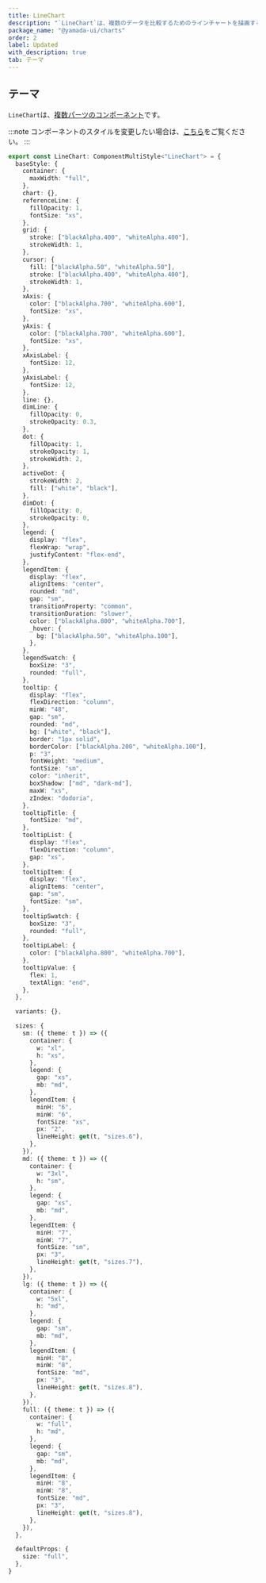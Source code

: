 ```yaml
---
title: LineChart
description: "`LineChart`は、複数のデータを比較するためのラインチャートを描画するコンポーネントです。"
package_name: "@yamada-ui/charts"
order: 2
label: Updated
with_description: true
tab: テーマ
---
```


## テーマ

`LineChart`は、[複数パーツのコンポーネント](/styled-system/theming/component-styles#複数パーツのコンポーネント)です。

:::note
コンポーネントのスタイルを変更したい場合は、[こちら](/styled-system/theming/customize-theme#コンポーネントのスタイルを変更する)をご覧ください。
:::

```ts
export const LineChart: ComponentMultiStyle<"LineChart"> = {
  baseStyle: {
    container: {
      maxWidth: "full",
    },
    chart: {},
    referenceLine: {
      fillOpacity: 1,
      fontSize: "xs",
    },
    grid: {
      stroke: ["blackAlpha.400", "whiteAlpha.400"],
      strokeWidth: 1,
    },
    cursor: {
      fill: ["blackAlpha.50", "whiteAlpha.50"],
      stroke: ["blackAlpha.400", "whiteAlpha.400"],
      strokeWidth: 1,
    },
    xAxis: {
      color: ["blackAlpha.700", "whiteAlpha.600"],
      fontSize: "xs",
    },
    yAxis: {
      color: ["blackAlpha.700", "whiteAlpha.600"],
      fontSize: "xs",
    },
    xAxisLabel: {
      fontSize: 12,
    },
    yAxisLabel: {
      fontSize: 12,
    },
    line: {},
    dimLine: {
      fillOpacity: 0,
      strokeOpacity: 0.3,
    },
    dot: {
      fillOpacity: 1,
      strokeOpacity: 1,
      strokeWidth: 2,
    },
    activeDot: {
      strokeWidth: 2,
      fill: ["white", "black"],
    },
    dimDot: {
      fillOpacity: 0,
      strokeOpacity: 0,
    },
    legend: {
      display: "flex",
      flexWrap: "wrap",
      justifyContent: "flex-end",
    },
    legendItem: {
      display: "flex",
      alignItems: "center",
      rounded: "md",
      gap: "sm",
      transitionProperty: "common",
      transitionDuration: "slower",
      color: ["blackAlpha.800", "whiteAlpha.700"],
      _hover: {
        bg: ["blackAlpha.50", "whiteAlpha.100"],
      },
    },
    legendSwatch: {
      boxSize: "3",
      rounded: "full",
    },
    tooltip: {
      display: "flex",
      flexDirection: "column",
      minW: "48",
      gap: "sm",
      rounded: "md",
      bg: ["white", "black"],
      border: "1px solid",
      borderColor: ["blackAlpha.200", "whiteAlpha.100"],
      p: "3",
      fontWeight: "medium",
      fontSize: "sm",
      color: "inherit",
      boxShadow: ["md", "dark-md"],
      maxW: "xs",
      zIndex: "dodoria",
    },
    tooltipTitle: {
      fontSize: "md",
    },
    tooltipList: {
      display: "flex",
      flexDirection: "column",
      gap: "xs",
    },
    tooltipItem: {
      display: "flex",
      alignItems: "center",
      gap: "sm",
      fontSize: "sm",
    },
    tooltipSwatch: {
      boxSize: "3",
      rounded: "full",
    },
    tooltipLabel: {
      color: ["blackAlpha.800", "whiteAlpha.700"],
    },
    tooltipValue: {
      flex: 1,
      textAlign: "end",
    },
  },

  variants: {},

  sizes: {
    sm: ({ theme: t }) => ({
      container: {
        w: "xl",
        h: "xs",
      },
      legend: {
        gap: "xs",
        mb: "md",
      },
      legendItem: {
        minH: "6",
        minW: "6",
        fontSize: "xs",
        px: "2",
        lineHeight: get(t, "sizes.6"),
      },
    }),
    md: ({ theme: t }) => ({
      container: {
        w: "3xl",
        h: "sm",
      },
      legend: {
        gap: "xs",
        mb: "md",
      },
      legendItem: {
        minH: "7",
        minW: "7",
        fontSize: "sm",
        px: "3",
        lineHeight: get(t, "sizes.7"),
      },
    }),
    lg: ({ theme: t }) => ({
      container: {
        w: "5xl",
        h: "md",
      },
      legend: {
        gap: "sm",
        mb: "md",
      },
      legendItem: {
        minH: "8",
        minW: "8",
        fontSize: "md",
        px: "3",
        lineHeight: get(t, "sizes.8"),
      },
    }),
    full: ({ theme: t }) => ({
      container: {
        w: "full",
        h: "md",
      },
      legend: {
        gap: "sm",
        mb: "md",
      },
      legendItem: {
        minH: "8",
        minW: "8",
        fontSize: "md",
        px: "3",
        lineHeight: get(t, "sizes.8"),
      },
    }),
  },

  defaultProps: {
    size: "full",
  },
}
```
